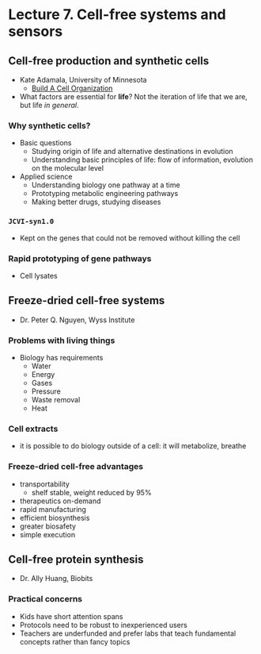 # Lecture 7. Cell-free systems and sensors

## Cell-free production and synthetic cells
- Kate Adamala, University of Minnesota
  - [Build A Cell Organization](https://www.buildacell.org/)
- What factors are essential for **life**? Not the iteration of life that we are, but life _in general_.

### Why synthetic cells?
- Basic questions
  - Studying origin of life and alternative destinations in evolution
  - Understanding basic principles of life: flow of information, evolution on the molecular level
- Applied science
  - Understanding biology one pathway at a time
  - Prototyping metabolic engineering pathways
  - Making better drugs, studying diseases

### `JCVI-syn1.0`
- Kept on the genes that could not be removed without killing the cell

### Rapid prototyping of gene pathways
- Cell lysates

## Freeze-dried cell-free systems
- Dr. Peter Q. Nguyen, Wyss Institute

### Problems with living things
- Biology has requirements
  - Water
  - Energy
  - Gases
  - Pressure
  - Waste removal
  - Heat

### Cell extracts
- it is possible to do biology outside of a cell: it will metabolize, breathe

### Freeze-dried cell-free advantages
- transportability
  - shelf stable, weight reduced by 95%
- therapeutics on-demand
- rapid manufacturing
- efficient biosynthesis
- greater biosafety
- simple execution

## Cell-free protein synthesis
- Dr. Ally Huang, Biobits

### Practical concerns
- Kids have short attention spans
- Protocols need to be robust to inexperienced users
- Teachers are underfunded and prefer labs that teach fundamental concepts rather than fancy topics